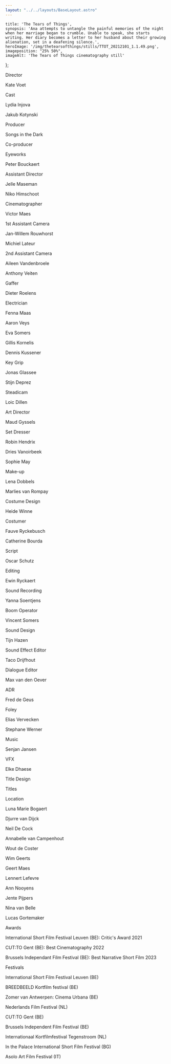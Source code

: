```yaml
---
layout: "../../layouts/BaseLayout.astro"
---
```

    title: 'The Tears of Things',
    synopsis: 'Ana attempts to untangle the painful memories of the night when her marriage began to crumble. Unable to speak, she starts writing. Her diary becomes a letter to her husband about their growing alienation, set in a deafening silence.',
    heroImage: '/img/thetearsofthings/stills/TTOT_20212101_1.1.49.png',
    imageposition: "25% 50%",
    imageAlt: 'The Tears of Things cinematography still'
};

<ProjectHero title={meta.title} synopsis={meta.synopsis} heroImage={meta.heroImage} alt={meta.imageAlt} imageposition={meta.imageposition} />

<ContentPicture image="/img/thetearsofthings/stills/TTOT_20212101_1.1.113.png" alt={meta.imageAlt} />

<section class="hero " >
    <div id="credits" class="hero-content grid grid-cols-2 gap-2 text-base-200">         
        <p class="text-right font-light">Director</p>
        <p class="text-left font-bold">Kate Voet</p>
        <p class="text-right font-light">Cast</p>
        <p class="text-left font-bold">Lydia Injova</p>
        <p class="text-right font-light"></p>
        <p class="text-left font-bold">Jakub Kotynski</p>
        <p class="text-right font-light">Producer</p>
        <p class="text-left font-bold">Songs in the Dark</p>
        <p class="text-right font-light">Co-producer</p>
        <p class="text-left font-bold">Eyeworks</p>
        <p class="text-right font-light"></p>
        <p class="text-left font-bold">Peter Bouckaert</p>
        <p class="text-right font-light">Assistant Director</p>
        <p class="text-left font-bold">Jelle Maseman</p>
        <p class="text-right font-light"></p>
        <p class="text-left font-bold">Niko Himschoot</p>
        <p class="text-right font-light">Cinematographer</p>
        <p class="text-left font-bold">Victor Maes</p>
        <p class="text-right font-light">1st Assistant Camera</p>
        <p class="text-left font-bold">Jan-Willem Rouwhorst</p>
        <p class="text-right font-light"></p>
        <p class="text-left font-bold">Michiel Lateur</p>
        <p class="text-right font-light">2nd Assistant Camera</p>
        <p class="text-left font-bold">Aileen Vandenbroele</p>
        <p class="text-right font-light"></p>
        <p class="text-left font-bold">Anthony Veiten</p>
        <p class="text-right font-light">Gaffer</p>
        <p class="text-left font-bold">Dieter Roelens</p>
        <p class="text-right font-light">Electrician</p>
        <p class="text-left font-bold">Fenna Maas</p>
        <p class="text-right font-light"></p>
        <p class="text-left font-bold">Aaron Veys</p>
        <p class="text-right font-light"></p>
        <p class="text-left font-bold">Eva Somers</p>
        <p class="text-right font-light"></p>
        <p class="text-left font-bold">Gillis Kornelis</p>
        <p class="text-right font-light"></p>
        <p class="text-left font-bold ">Dennis Kussener</p>
        <p class="text-right font-light">Key Grip</p>
        <p class="text-left font-bold">Jonas Glassee</p>
        <p class="text-right font-light"></p>
        <p class="text-left font-bold">Stijn Deprez</p>
        <p class="text-right font-light">Steadicam</p>
        <p class="text-left font-bold">Loic Dillen</p>
        <p class="text-right font-light">Art Director</p>
        <p class="text-left font-bold">Maud Gyssels</p>
        <p class="text-right font-light">Set Dresser</p>
        <p class="text-left font-bold">Robin Hendrix</p>
        <p class="text-right font-light"></p>
        <p class="text-left font-bold">Dries Vanoirbeek</p>
        <p class="text-right font-light"></p>
        <p class="text-left font-bold">Sophie May</p>
        <p class="text-right font-light">Make-up</p>
        <p class="text-left font-bold">Lena Dobbels</p>
        <p class="text-right font-light"></p>
        <p class="text-left font-bold">Marlies van Rompay</p>
        <p class="text-right font-light">Costume Design</p>
        <p class="text-left font-bold">Heide Winne</p>
        <p class="text-right font-light">Costumer</p>
        <p class="text-left font-bold">Fauve Ryckebusch</p>
        <p class="text-right font-light"></p>
        <p class="text-left font-bold">Catherine Bourda</p>
        <p class="text-right font-light">Script</p>
        <p class="text-left font-bold">Oscar Schutz</p>
        <p class="text-right font-light">Editing</p>
        <p class="text-left font-bold">Ewin Ryckaert</p>
        <p class="text-right font-light">Sound Recording</p>
        <p class="text-left font-bold">Yanna Soentjens</p>
        <p class="text-right font-light">Boom Operator</p>
        <p class="text-left font-bold">Vincent Somers</p>
        <p class="text-right font-light">Sound Design</p>
        <p class="text-left font-bold">Tijn Hazen</p>
        <p class="text-right font-light">Sound Effect Editor</p>
        <p class="text-left font-bold">Taco Drijfhout</p>
        <p class="text-right font-light">Dialogue Editor</p>
        <p class="text-left font-bold">Max van den Oever</p>
        <p class="text-right font-light">ADR</p>
        <p class="text-left font-bold">Fred de Geus</p>
        <p class="text-right font-light">Foley</p>
        <p class="text-left font-bold">Elias Vervecken</p>
        <p class="text-right font-light"></p>
        <p class="text-left font-bold ">Stephane Werner</p>
        <p class="text-right font-light">Music</p>
        <p class="text-left font-bold">Senjan Jansen</p>
        <p class="text-right font-light">VFX</p>
        <p class="text-left font-bold">Elke Dhaese</p>
        <p class="text-right font-light">Title Design</p>
        <p class="text-left font-bold">Titles</p>
        <p class="text-right font-light">Location</p>
        <p class="text-left font-bold">Luna Marie Bogaert</p>
        <p class="text-right font-light"></p>
        <p class="text-left font-bold">Djurre van Dijck</p>
        <p class="text-right font-light"></p>
        <p class="text-left font-bold">Neil De Cock</p>
        <p class="text-right font-light"></p>
        <p class="text-left font-bold">Annabelle van Campenhout</p>
        <p class="text-right font-light"></p>
        <p class="text-left font-bold">Wout de Coster</p>
        <p class="text-right font-light"></p>
        <p class="text-left font-bold">Wim Geerts</p>
        <p class="text-right font-light"></p>
        <p class="text-left font-bold">Geert Maes</p>
        <p class="text-right font-light"></p>
        <p class="text-left font-bold">Lennert Lefevre</p>
        <p class="text-right font-light"></p>
        <p class="text-left font-bold">Ann Nooyens</p>
        <p class="text-right font-light"></p>
        <p class="text-left font-bold">Jente Pijpers</p>
        <p class="text-right font-light"></p>
        <p class="text-left font-bold">Nina van Belle</p>
        <p class="text-right font-light"></p>
        <p class="text-left font-bold">Lucas Gortemaker</p>
    </div>  
</section>

<ContentPicture image="/img/thetearsofthings/stills/TTOT_20212101_1.1.1.png" alt={meta.imageAlt} />
<ContentPicture image="/img/thetearsofthings/stills/TTOT_20212101_1.1.22.png" alt={meta.imageAlt} />

<section class="hero" >
        <div id="credits" class="hero-content grid grid-cols-2 gap-2 text-base-200">                 
        <p class="text-right font-bold">Awards</p>
        <p class="text-left font-light">International Short Film Festival Leuven (BE): Critic's Award 2021</p>
        <p class="text-right font-bold"></p>
        <p class="text-left font-light">CUT:TO Gent (BE): Best Cinematography 2022</p>
        <p class="text-right font-bold"></p>
        <p class="text-left font-light">Brussels Independant Film Festival (BE): Best Narrative Short Film 2023</p>
        <p class="text-right font-bold">Festivals</p>
        <p class="text-left font-light">International Short Film Festival Leuven (BE)</p>
        <p class="text-right font-bold "></p>
        <p class="text-left font-light">BREEDBEELD Kortfilm festival (BE)</p>
        <p class="text-right font-bold "></p>
        <p class="text-left font-light">Zomer van Antwerpen: Cinema Urbana (BE)</p>
        <p class="text-right font-bold "></p>
        <p class="text-left font-light">Nederlands Film Festival (NL)</p>
        <p class="text-right font-bold "></p>
        <p class="text-left font-light">CUT:TO Gent (BE)</p>
        <p class="text-right font-bold "></p>
        <p class="text-left font-light">Brussels Independent Film Festival (BE)</p>
        <p class="text-right font-bold "></p>
        <p class="text-left font-light">Internationaal Kortfilmfestival Tegenstroom (NL)</p>
        <p class="text-right font-bold "></p>
        <p class="text-left font-light">In the Palace International Short Film Festival (BG)</p>
        <p class="text-right font-bold "></p>
        <p class="text-left font-light">Asolo Art Film Festival (IT)</p>
    </div>  
</section>

<ContentPicture image="/img/thetearsofthings/stills/TTOT_20212101_1.1.74.png" alt={meta.imageAlt} />
<ContentPicture image="/img/thetearsofthings/stills/TTOT_20212101_1.1.49.png" alt={meta.imageAlt} />
<ContentPicture image="/img/thetearsofthings/stills/TTOT_20212101_1.1.51.png" alt={meta.imageAlt} />
<ContentPicture image="/img/thetearsofthings/stills/TTOT_20212101_1.1.53.png" alt={meta.imageAlt} />
<ContentPicture image="/img/thetearsofthings/stills/TTOT_20212101_1.1.56.png" alt={meta.imageAlt} />
<ContentPicture image="/img/thetearsofthings/stills/TTOT_20212101_1.1.82.png" alt={meta.imageAlt} />
<ContentPicture image="/img/thetearsofthings/stills/TTOT_20212101_1.1.95.png" alt={meta.imageAlt} />
<ContentPicture image="/img/thetearsofthings/stills/TTOT_20212101_1.1.112.png" alt={meta.imageAlt} />
<ContentPicture image="/img/thetearsofthings/stills/TTOT_20212101_1.1.70.png" alt={meta.imageAlt} />
<ContentPicture image="/img/thetearsofthings/stills/TTOT_20212101_1.1.73.png" alt={meta.imageAlt} />
<ContentPicture image="/img/thetearsofthings/stills/TTOT_20212101_1.1.67.png" alt={meta.imageAlt} />
<ContentPicture image="/img/thetearsofthings/stills/TTOT_20212101_1.1.66.png" alt={meta.imageAlt} />
<ContentPicture image="/img/thetearsofthings/stills/TTOT_20212101_1.1.114.png" alt={meta.imageAlt} />
<ContentPicture image="/img/thetearsofthings/stills/TTOT_20221008_1.19.1.png" alt={meta.imageAlt} />
<ContentPicture image="/img/thetearsofthings/stills/TTOT_20212101_1.1.117.png" alt={meta.imageAlt} />
<ContentPicture image="/img/thetearsofthings/stills/TTOT_20212101_1.1.122.png" alt={meta.imageAlt} />
<ContentPicture image="/img/thetearsofthings/stills/TTOT_20212101_1.1.123.png" alt={meta.imageAlt} />
<ContentPicture image="/img/thetearsofthings/stills/TTOT_20212101_1.1.124.png" alt={meta.imageAlt} />
<ContentPicture image="/img/thetearsofthings/stills/TTOT_20212101_1.1.134.png" alt={meta.imageAlt} />
<ContentPicture image="/img/thetearsofthings/stills/TTOT_20212101_1.1.127.png" alt={meta.imageAlt} />
